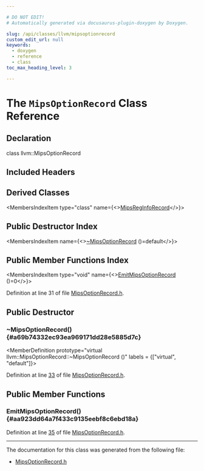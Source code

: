 ```yaml
---

# DO NOT EDIT!
# Automatically generated via docusaurus-plugin-doxygen by Doxygen.

slug: /api/classes/llvm/mipsoptionrecord
custom_edit_url: null
keywords:
  - doxygen
  - reference
  - class
toc_max_heading_level: 3

---
```





# The `MipsOptionRecord` Class Reference

<DoxygenPage pluginConfig={pluginConfig}>



## Declaration

<CodeBlock>class llvm::MipsOptionRecord</CodeBlock>

## Included Headers

<IncludesList>
<IncludesListItem
  filePath="Target/Mips/MipsOptionRecord.h"
  permalink="/docs/api/files/lib/lib/target/lib/target/mips/mipsoptionrecord-h"
  isLocal="true" />
</IncludesList>

## Derived Classes

<MembersIndex>

<MembersIndexItem
  type="class"
  name={<><a href="/docs/api/classes/llvm/mipsreginforecord">MipsRegInfoRecord</a></>}>
</MembersIndexItem>

</MembersIndex>

## Public Destructor Index

<MembersIndex>

<MembersIndexItem
  name={<><a href="#a69b74332ec93ea969171dd28e5885d7c">~MipsOptionRecord</a> ()=default</>}>
</MembersIndexItem>

</MembersIndex>

## Public Member Functions Index

<MembersIndex>

<MembersIndexItem
  type="void"
  name={<><a href="#aa923dd64a7f433c9135eebf8c6ebd18a">EmitMipsOptionRecord</a> ()=0</>}>
</MembersIndexItem>

</MembersIndex>


Definition at line 31 of file <a href="/docs/api/files/lib/lib/target/lib/target/mips/mipsoptionrecord-h">MipsOptionRecord.h</a>.

<SectionDefinition>

## Public Destructor

### ~MipsOptionRecord() {#a69b74332ec93ea969171dd28e5885d7c}

<MemberDefinition
  prototype="virtual llvm::MipsOptionRecord::~MipsOptionRecord ()"
  labels = {["virtual", "default"]}>

Definition at line <a href="/docs/api/files/lib/lib/target/lib/target/mips/mipsoptionrecord-h/#l00033">33</a> of file <a href="/docs/api/files/lib/lib/target/lib/target/mips/mipsoptionrecord-h">MipsOptionRecord.h</a>.
</MemberDefinition>

</SectionDefinition>

<SectionDefinition>

## Public Member Functions

### EmitMipsOptionRecord() {#aa923dd64a7f433c9135eebf8c6ebd18a}

<MemberDefinition
  prototype="virtual void llvm::MipsOptionRecord::EmitMipsOptionRecord ()">

Definition at line <a href="/docs/api/files/lib/lib/target/lib/target/mips/mipsoptionrecord-h/#l00035">35</a> of file <a href="/docs/api/files/lib/lib/target/lib/target/mips/mipsoptionrecord-h">MipsOptionRecord.h</a>.
</MemberDefinition>

</SectionDefinition>

<hr/>

The documentation for this class was generated from the following file:

<ul>
<li><a href="/docs/api/files/lib/lib/target/lib/target/mips/mipsoptionrecord-h">MipsOptionRecord.h</a></li>
</ul>

</DoxygenPage>
